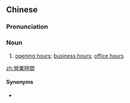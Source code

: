 {{also|营业时间}}
==Chinese==
{{zh-forms|s=营业时间|type=22}}

===Pronunciation===
{{zh-pron
|m=yíngyè shíjiān
|c=jing4 jip6 si4 gaan3,jing4 jip6 si4 gaan1
|cat=n
}}

===Noun===
{{zh-noun}}

# [[opening hours]]; [[business hours]]; [[office hours]]

[[zh:營業時間]]

====Synonyms====
* {{zh-l|開放時間}}